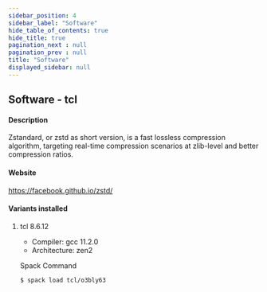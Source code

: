 ```yaml
---
sidebar_position: 4
sidebar_label: "Software"
hide_table_of_contents: true
hide_title: true
pagination_next : null
pagination_prev : null
title: "Software"
displayed_sidebar: null
---
```


## Software - tcl


#### Description
Zstandard, or zstd as short version, is a fast lossless compression algorithm, targeting real-time compression scenarios at zlib-level and better compression ratios.

#### Website
https://facebook.github.io/zstd/

#### Variants installed

1. tcl 8.6.12

    - Compiler: gcc 11.2.0
    - Architecture: zen2

    Spack Command
    ```bash
    $ spack load tcl/o3bly63
    ```
